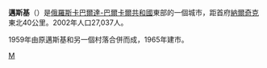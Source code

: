 {{coord|43|37|59|N|44|3|52|E|display=title}}
'''邁斯基'''（{{lang-ru|Ма́йский}}）是[[俄羅斯|俄羅斯]][[卡巴爾達-巴爾卡爾共和國|卡巴爾達-巴爾卡爾共和國]]東部的一個城市，距首府[[納爾奇克|納爾奇克]]東北40公里。2002年人口27,037人。

1959年由原邁斯基和另一個村落合併而成，1965年建市。

{{卡巴爾達-巴爾卡爾共和國行政區劃}}

[[Category:卡巴爾達-巴爾卡爾共和國城市|М]]